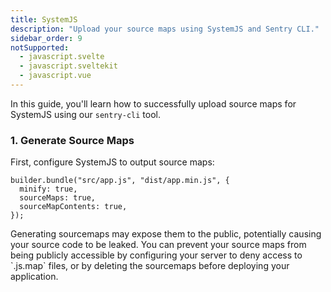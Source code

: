```yaml
---
title: SystemJS
description: "Upload your source maps using SystemJS and Sentry CLI."
sidebar_order: 9
notSupported:
  - javascript.svelte
  - javascript.sveltekit
  - javascript.vue
---
```


In this guide, you'll learn how to successfully upload source maps for SystemJS using our `sentry-cli` tool.

<Include name="debug-id-requirement.mdx" />

### 1. Generate Source Maps

First, configure SystemJS to output source maps:

```
builder.bundle("src/app.js", "dist/app.min.js", {
  minify: true,
  sourceMaps: true,
  sourceMapContents: true,
});
```

<Alert>
  Generating sourcemaps may expose them to the public, potentially causing your
  source code to be leaked. You can prevent your source maps from being publicly
  accessible by configuring your server to deny access to `.js.map` files, or by
  deleting the sourcemaps before deploying your application.
</Alert>

<Include name="sentry-cli-sourcemaps.mdx" />
